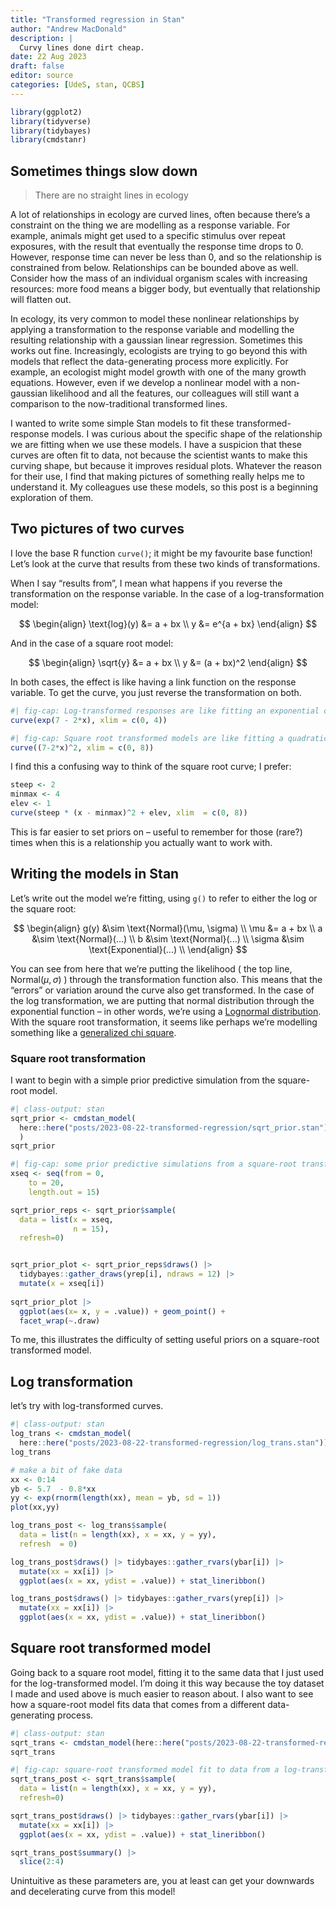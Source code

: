 ```yaml
---
title: "Transformed regression in Stan"
author: "Andrew MacDonald"
description: |
  Curvy lines done dirt cheap.
date: 22 Aug 2023
draft: false
editor: source
categories: [UdeS, stan, QCBS]
---
```


```r
library(ggplot2)
library(tidyverse)
library(tidybayes)
library(cmdstanr)
```

##  Sometimes things slow down

> There are no straight lines in ecology

A lot of relationships in ecology are curved lines, often because there's a constraint on the thing we are modelling as a response variable. For example, animals might get used to a specific stimulus over repeat exposures, with the result that eventually the response time drops to 0. However, response time can never be less than 0, and so the relationship is constrained from below. Relationships can be bounded above as well. Consider how the mass of an individual organism scales with increasing resources: more food means a bigger body, but eventually that relationship will flatten out.

In ecology, its very common to model these nonlinear relationships by applying a transformation to the response variable and modelling the resulting relationship with a gaussian linear regression. Sometimes this works out fine. Increasingly, ecologists are trying to go beyond this with models that reflect the data-generating process more explicitly. For example, an ecologist might model growth with one of the many growth equations. However, even if we develop a nonlinear model with a non-gaussian likelihood and all the features, our colleagues will still want a comparison to the now-traditional transformed lines.

I wanted to write some simple Stan models to fit these transformed-response models. 
I was curious about the specific shape of the relationship we are fitting when we use these models. I have a suspicion that these curves are often fit to data, not because the scientist wants to make this curving shape, but because it improves residual plots.  Whatever the reason for their use, I find that making pictures of something really helps me to understand it. My colleagues use these models, so this post is a beginning exploration of them.

## Two pictures of two curves

I love the base R function `curve()`; it might be my favourite base function! Let's look at the curve that results from these two kinds of transformations.  

When I say "results from", I mean what happens if you reverse the transformation on the response variable. In the case of a log-transformation model:

$$
\begin{align}
\text{log}(y) &= a + bx \\
y &= e^{a + bx}
\end{align}
$$

And in the case of a square root model:

$$
\begin{align}
\sqrt{y} &= a + bx \\
y &= (a + bx)^2
\end{align}
$$

In both cases, the effect is like having a link function on the response variable. 
To get the curve, you just reverse the transformation on both.


```r
#| fig-cap: Log-transformed responses are like fitting an exponential curve
curve(exp(7 - 2*x), xlim = c(0, 4))
```


```r
#| fig-cap: Square root transformed models are like fitting a quadratic curve
curve((7-2*x)^2, xlim = c(0, 8))
```

::: {.callout-note}
I find this a confusing way to think of the square root curve; I prefer:

```r
steep <- 2
minmax <- 4
elev <- 1
curve(steep * (x - minmax)^2 + elev, xlim  = c(0, 8))
```

This is far easier to set priors on -- useful to remember for those (rare?) times when this is a relationship you actually want to work with.
:::


## Writing the models in Stan

Let's write out the model we're fitting, using `g()` to refer to either the log or the square root:

$$
\begin{align}
g(y) &\sim \text{Normal}(\mu, \sigma) \\
\mu &= a + bx \\
a &\sim \text{Normal}(...) \\
b &\sim \text{Normal}(...) \\
\sigma &\sim \text{Exponential}(...) \\
\end{align}
$$

You can see from here that we're putting the likelihood ( the top line, $\text{Normal}(\mu, \sigma)$ ) through the transformation function also. This means that the "errors" or variation around the curve also get transformed. In the case of the log transformation, we are putting that normal distribution through the exponential function -- in other words, we're using a [Lognormal distribution](https://en.wikipedia.org/wiki/Lognormal_distribution).
With the square root transformation, it seems like perhaps we're modelling something like a [generalized chi square](https://stats.stackexchange.com/questions/93383/square-of-normal-distribution-with-specific-variance).

### Square root transformation

I want to begin with a simple prior predictive simulation from the square-root model.

```r
#| class-output: stan
sqrt_prior <- cmdstan_model(
  here::here("posts/2023-08-22-transformed-regression/sqrt_prior.stan")
  )
sqrt_prior
```


```r
#| fig-cap: some prior predictive simulations from a square-root transformed model.
xseq <- seq(from = 0, 
    to = 20, 
    length.out = 15)

sqrt_prior_reps <- sqrt_prior$sample(
  data = list(x = xseq,
              n = 15),
  refresh=0)


sqrt_prior_plot <- sqrt_prior_reps$draws() |> 
  tidybayes::gather_draws(yrep[i], ndraws = 12) |> 
  mutate(x = xseq[i])
  
sqrt_prior_plot |> 
  ggplot(aes(x= x, y = .value)) + geom_point() + 
  facet_wrap(~.draw)
```

To me, this illustrates the difficulty of setting useful priors on a square-root transformed model. 

## Log transformation

let's try with log-transformed curves. 

```r
#| class-output: stan
log_trans <- cmdstan_model(
  here::here("posts/2023-08-22-transformed-regression/log_trans.stan"))
log_trans
```

```r
# make a bit of fake data
xx <- 0:14
yb <- 5.7  - 0.8*xx
yy <- exp(rnorm(length(xx), mean = yb, sd = 1))
plot(xx,yy)

log_trans_post <- log_trans$sample(
  data = list(n = length(xx), x = xx, y = yy),
  refresh  = 0)

```


```r
log_trans_post$draws() |> tidybayes::gather_rvars(ybar[i]) |> 
  mutate(xx = xx[i]) |> 
  ggplot(aes(x = xx, ydist = .value)) + stat_lineribbon()
```

```r

log_trans_post$draws() |> tidybayes::gather_rvars(yrep[i]) |> 
  mutate(xx = xx[i]) |> 
  ggplot(aes(x = xx, ydist = .value)) + stat_lineribbon()
```

## Square root transformed model

Going back to a square root model, fitting it to the same data that I just used for the log-transformed model.
I'm doing it this way because the toy dataset I made and used above is much easier to reason about. I also want to see how a square-root model fits data that comes from a different data-generating process.


```r
#| class-output: stan
sqrt_trans <- cmdstan_model(here::here("posts/2023-08-22-transformed-regression/sqrt_trans.stan"))
sqrt_trans
```

 
```r
#| fig-cap: square-root transformed model fit to data from a log-transformed model. Just to prove you can
sqrt_trans_post <- sqrt_trans$sample(
  data = list(n = length(xx), x = xx, y = yy), 
  refresh=0)

sqrt_trans_post$draws() |> tidybayes::gather_rvars(ybar[i]) |> 
  mutate(xx = xx[i]) |> 
  ggplot(aes(x = xx, ydist = .value)) + stat_lineribbon()
```

```r
sqrt_trans_post$summary() |> 
  slice(2:4)
```

Unintuitive as these parameters are, you at least can get your downwards and decelerating curve from this model! 
